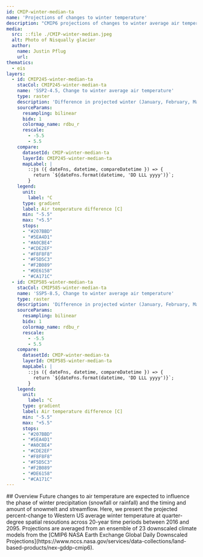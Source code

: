 ```yaml
---
id: CMIP-winter-median-ta
name: 'Projections of changes to winter temperature'
description: "CMIP6 projections of changes to winter average air temperature"
media:
  src: ::file ./CMIP-winter-median.jpeg
  alt: Photo of Nisqually glacier
  author:
    name: Justin Pflug
    url: 
thematics:
  - eis
layers:
  - id: CMIP245-winter-median-ta
    stacCol: CMIP245-winter-median-ta
    name: 'SSP2-4.5, Change to winter average air temperature'
    type: raster
    description: 'Difference in projected winter (January, February, March) average air temperature, relative to a historical timeframe between 1995 and 2014. Outputs represent the median of 23 member ensembles from CMIP6 (SSP 2-4.5) with downscaling performed by NASA Earth Exchange'
    sourceParams:
      resampling: bilinear
      bidx: 1
      colormap_name: rdbu_r
      rescale:
        - -5.5
        - 5.5
    compare:
      datasetId: CMIP-winter-median-ta
      layerId: CMIP245-winter-median-ta
      mapLabel: |
        ::js ({ dateFns, datetime, compareDatetime }) => {
          return `${dateFns.format(datetime, 'DD LLL yyyy')}`;        
        }
    legend:
      unit:
        label: °C
      type: gradient
      label: Air temperature difference [C]
      min: "-5.5"
      max: "+5.5"
      stops:
      - "#207BBD"
      - "#5EA4D1"
      - "#A0CBE4"
      - "#CDE2EF"
      - "#F8F8F8"
      - "#F5D5C3"
      - "#F2B089"
      - "#DE6158"
      - "#CA171C"
  - id: CMIP585-winter-median-ta
    stacCol: CMIP585-winter-median-ta
    name: 'SSP5-8.5, Change to winter average air temperature'
    type: raster
    description: 'Difference in projected winter (January, February, March) average air temperature, relative to a historical timeframe between 1995 and 2014. Outputs represent the median of 23 member ensembles from CMIP6 (SSP 5-8.5) with downscaling performed by NASA Earth Exchange'
    sourceParams:
      resampling: bilinear
      bidx: 1
      colormap_name: rdbu_r
      rescale:
        - -5.5
        - 5.5
    compare:
      datasetId: CMIP-winter-median-ta
      layerId: CMIP585-winter-median-ta
      mapLabel: |
        ::js ({ dateFns, datetime, compareDatetime }) => {
          return `${dateFns.format(datetime, 'DD LLL yyyy')}`;
        }
    legend:
      unit:
        label: °C
      type: gradient
      label: Air temperature difference [C]
      min: "-5.5"
      max: "+5.5"
      stops:
      - "#207BBD"
      - "#5EA4D1"
      - "#A0CBE4"
      - "#CDE2EF"
      - "#F8F8F8"
      - "#F5D5C3"
      - "#F2B089"
      - "#DE6158"
      - "#CA171C"
---
```

<Block>
<Prose>
## Overview
Future changes to air temperature are expected to influence the phase of winter precipitation (snowfall or rainfall) and the timing and amount of snowmelt and streamflow. Here, we present the projected percent-change to Western US average winter temperature at quarter-degree spatial resoutions across 20-year time periods between 2016 and 2095. Projections are averaged from an ensemble of 23 downscaled climate models from the [CMIP6 NASA Earth Exchange Global Daily Downscaled Projections](https://www.nccs.nasa.gov/services/data-collections/land-based-products/nex-gddp-cmip6).
</Prose>
</Block>
